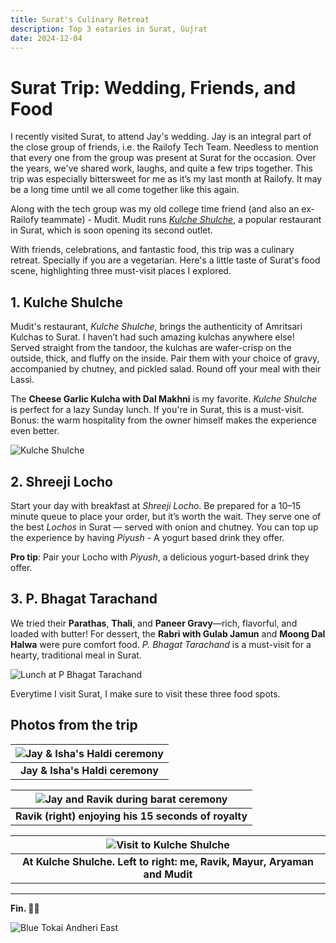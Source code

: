 ```yaml
---
title: Surat's Culinary Retreat
description: Top 3 eataries in Surat, Gujrat
date: 2024-12-04
---
```

# Surat Trip: Wedding, Friends, and Food
I recently visited Surat, to attend Jay's wedding. Jay is an integral part of the close group of friends,  i.e. the Railofy Tech Team. Needless to mention that every one from the group was present at Surat for the occasion. Over the years, we've shared work, laughs, and quite a few trips together.  This trip was especially bittersweet for me as it’s my last month at Railofy. It may be a long time until we all come together like this again.

Along with the tech group was my old college time friend (and also an ex-Railofy teammate) - Mudit. Mudit runs *[Kulche Shulche](https://maps.app.goo.gl/xhMeuff61FfyvN4PA)*, a popular restaurant in Surat, which is soon opening its second outlet.

With friends, celebrations, and fantastic food, this trip was a culinary retreat. Specially if you are a vegetarian. Here's a little taste of Surat's food scene, highlighting three must-visit places I explored.

## 1. Kulche Shulche

Mudit's restaurant, _Kulche Shulche_, brings the authenticity of Amritsari Kulchas to Surat. I haven’t had such amazing kulchas anywhere else! Served straight from the tandoor, the kulchas are wafer-crisp on the outside, thick, and fluffy on the inside. Pair them with your choice of gravy, accompanied by chutney, and pickled salad. Round off your meal with their Lassi.

The **Cheese Garlic Kulcha with Dal Makhni** is my favorite. _Kulche Shulche_ is perfect for a lazy Sunday lunch. If you're in Surat, this is a must-visit. Bonus: the warm hospitality from the owner himself makes the experience even better.

![Kulche Shulche](https://ik.imagekit.io/zmc91qb0y1t/tr:h-600,q-90/portfolio/blogs/surat-trip/kulche-shulche-food_tZemQunho.jpeg?updatedAt=1733567855083 "Kulche Shulche, Surat")
## 2. Shreeji Locho

Start your day with breakfast at *Shreeji Locho*. Be prepared for a 10–15 minute queue to place your order, but it’s worth the wait. They serve one of the best *Lochos* in Surat —  served with onion and chutney. You can top up the experience by having _Piyush_ - A yogurt based drink they offer.

**Pro tip**: Pair your Locho with *Piyush*, a delicious yogurt-based drink they offer.

## 3. P.  Bhagat Tarachand
We tried their **Parathas**, **Thali**, and **Paneer Gravy**—rich, flavorful, and loaded with butter! For dessert, the **Rabri with Gulab Jamun** and **Moong Dal Halwa** were pure comfort food. _P. Bhagat Tarachand_ is a must-visit for a hearty, traditional meal in Surat.

![Lunch at P Bhagat Tarachand](https://ik.imagekit.io/zmc91qb0y1t/tr:h-600,q-90/portfolio/blogs/surat-trip/p-bhagat-tarachand-surat_qHbFo-jq2.jpeg?updatedAt=1733560390807 "P Bhagat Tarachand")

Everytime I visit Surat, I make sure to visit these three food spots.

## Photos from the trip

| ![Jay & Isha's Haldi ceremony](https://ik.imagekit.io/zmc91qb0y1t/tr:h-600,q-90/portfolio/blogs/surat-trip/jay-and-isha-haldi.jpg?updatedAt=1733559259379 "Jay and Isha on their Haldi ceremony") | 
|:--:| 
| **Jay & Isha's Haldi ceremony** |

| ![Jay and Ravik during barat ceremony](https://ik.imagekit.io/zmc91qb0y1t/tr:h-600,q-90/portfolio/blogs/surat-trip/jay-barat.jpg?updatedAt=1733559232597 "Jay and Ravik during barat ceremony") | 
|:--:| 
| **Ravik (right) enjoying his 15 seconds of royalty** |

| ![Visit to Kulche Shulche](https://ik.imagekit.io/zmc91qb0y1t/tr:h-600,q-90/portfolio/blogs/surat-trip/visit-to-kulche-shulche_BiqI_2sN2h.jpeg?updatedAt=1733560998328 "Visit to Kulche Shulche") | 
|:--:| 
| **At Kulche Shulche. Left to right: me, Ravik, Mayur, Aryaman and Mudit** |

---
**Fin. ✌🏼**

![Blue Tokai Andheri East](https://ik.imagekit.io/zmc91qb0y1t/tr:h-600,q-90/portfolio/blogs/surat-trip/blue-tokai-andheri-east__1HdQre6yD.jpeg?updatedAt=1733568596387 "Blue Tokai Andheri East")
